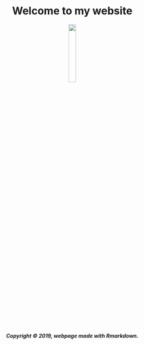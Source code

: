 
<H1 align="center"> Welcome to my website </H1>

<center>![](1037643159.png){width=20%}</center>


<br>


<H5 align="center"> Copyright &copy; 2019, webpage made with Rmarkdown. </H5>
